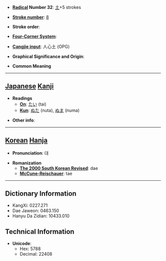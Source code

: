 * '''[[Wiktionary:Chinese radical index| Radical]] Number 32''': [[Wiktionary:Chinese radical index 土|土]]+5 strokes

* '''[[Wiktionary:Chinese total strokes index|Stroke number]]''': [[Wiktionary:Chinese total strokes index 8|8]]

* '''Stroke order''': 

* '''[[Wiktionary:Chinese four corner index|Four-Corner System]]''': 

* '''[[Wiktionary:Chinese Cangjie index|Cangjie input]]''': 人心土 (OPG)

* '''Graphical Significance and Origin''': 

* '''Common Meaning'''

----

== [[Japanese]] [[Kanji]] ==

* '''Readings'''
** '''[[On]]''': [[たい]] (tai)
** '''[[Kun]]''': [[ぬた]] (nuta), [[ぬま]] (numa)

* '''Other info''':  

----

== [[Korean]] [[Hanja]] ==

* '''Pronunciation''': 대

* '''Romanization'''
** '''[[The 2000 South Korean Revised Romanization|The 2000 South Korean Revised]]''': dae
** '''[[McCune-Reischauer]]''': tae

----

== Dictionary Information ==

* KangXi: 0227.271
* Dae Jaweon: 0463.150
* Hanyu Da Zidian: 10433.010

== Technical Information ==

* '''Unicode''':
** Hex: 5788
** Decimal: 22408